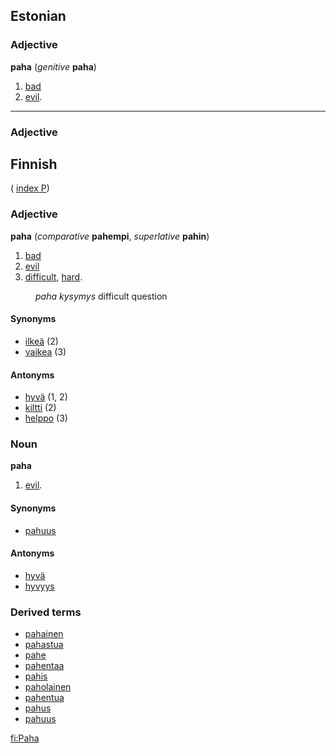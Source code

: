 ==Estonian==

===Adjective===
'''paha''' (''genitive'' '''paha''')

# [[bad]]
# [[evil]].

----

===Adjective===

==Finnish==
( [[Wiktionary:Finnish_index_p|index P]])

===Adjective===
'''paha''' (''comparative'' '''pahempi''', ''superlative'' '''pahin''')

# [[bad]]
# [[evil]]
# [[difficult]], [[hard]].
:''paha kysymys'' difficult question

====Synonyms====
*[[ilkeä]] (2)
*[[vaikea]] (3)

====Antonyms====
*[[hyvä]] (1, 2)
*[[kiltti]] (2)
*[[helppo]] (3)

===Noun===
'''paha'''

# [[evil]].

====Synonyms====
*[[pahuus]]

====Antonyms====
*[[hyvä]]
*[[hyvyys]]

===Derived terms===
*[[pahainen]]
*[[pahastua]]
*[[pahe]]
*[[pahentaa]]
*[[pahis]]
*[[paholainen]]
*[[pahentua]]
*[[pahus]]
*[[pahuus]]

[[fi:Paha]]